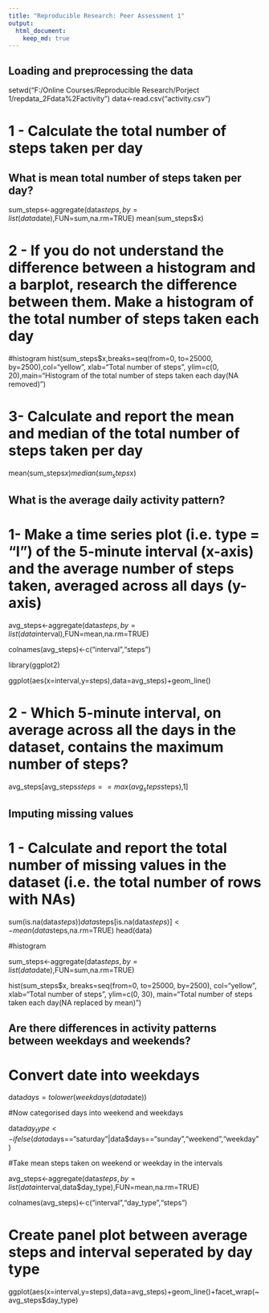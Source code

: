 ```yaml
---
title: "Reproducible Research: Peer Assessment 1"
output: 
  html_document:
    keep_md: true
---
```



## Loading and preprocessing the data
setwd("F:/Online Courses/Reproducible Research/Porject 1/repdata_2Fdata%2Factivity")
data<-read.csv("activity.csv")

# 1 - Calculate the total number of steps taken per day
## What is mean total number of steps taken per day?
sum_steps<-aggregate(data$steps,by=list(data$date),FUN=sum,na.rm=TRUE) 
mean(sum_steps$x)

# 2 - If you do not understand the difference between a histogram and a barplot, research the difference between them. Make a histogram of the total number of steps taken each day
#histogram
hist(sum_steps$x,breaks=seq(from=0, to=25000, by=2500),col="yellow", xlab="Total number of steps", ylim=c(0, 20),main="Histogram of the total number of steps taken each day(NA removed)")
      

# 3- Calculate and report the mean and median of the total number of steps taken per day
mean(sum_steps$x)
median(sum_steps$x)

## What is the average daily activity pattern?
# 1- Make a time series plot (i.e. \color{red}{\verb|type = "l"|}type = "l") of the 5-minute interval (x-axis) and the average number of steps taken, averaged across all days (y-axis)
avg_steps<-aggregate(data$steps,by=list(data$interval),FUN=mean,na.rm=TRUE)

colnames(avg_steps)<-c("interval","steps")

library(ggplot2)

ggplot(aes(x=interval,y=steps),data=avg_steps)+geom_line()

# 2 - Which 5-minute interval, on average across all the days in the dataset, contains the maximum number of steps?
avg_steps[avg_steps$steps==max(avg_steps$steps),1]


## Imputing missing values

# 1 - Calculate and report the total number of missing values in the dataset (i.e. the total number of rows with \color{red}{\verb|NA|}NAs)
sum(is.na(data$steps))
data$steps[is.na(data$steps)]<-mean(data$steps,na.rm=TRUE)
head(data)

#histogram
  
sum_steps<-aggregate(data$steps,by=list(data$date),FUN=sum,na.rm=TRUE) 

hist(sum_steps$x, 
      breaks=seq(from=0, to=25000, by=2500),
      col="yellow", 
      xlab="Total number of steps", 
      ylim=c(0, 30), 
      main="Total number of steps taken each day\n(NA replaced by mean)")


## Are there differences in activity patterns between weekdays and weekends?
# Convert date into weekdays

data$days=tolower(weekdays(data$date))

#Now categorised days into weekend and weekdays

data$day_type<-ifelse(data$days=="saturday"|data$days=="sunday","weekend","weekday")

#Take mean steps taken on weekend or weekday in the intervals

avg_steps<-aggregate(data$steps,by=list(data$interval,data$day_type),FUN=mean,na.rm=TRUE)

colnames(avg_steps)<-c("interval","day_type","steps")

# Create panel plot between average steps and interval seperated by day type

ggplot(aes(x=interval,y=steps),data=avg_steps)+geom_line()+facet_wrap(~avg_steps$day_type)
